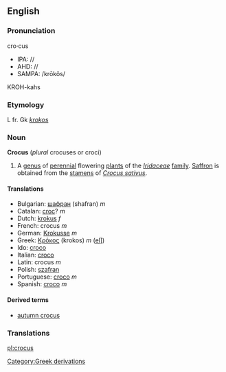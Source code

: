 {{rfc}}
==English==
===Pronunciation===
cro·cus
*IPA: //
*AHD: //
*SAMPA: /krōkŏs/
KROH-kahs

===Etymology===
L fr. Gk ''[[krokos]]''
===Noun===
'''Crocus''' (''plural'' crocuses or croci)

{{wikipedia}}
# A [[genus]] of [[perennial]] flowering [[plant]]s of the ''[[Iridaceae]]'' [[family]]. [[Saffron]] is obtained from the [[stamen]]s of ''[[Crocus sativus]]''.

==== Translations ====

*Bulgarian: [[шафран]] (shafran) ''m''
*Catalan: [[croc]]? ''m''
*Dutch: [[krokus]] ''f''
*French: crocus ''m''
*German: [[Krokusse]] ''m''
*Greek: [[Κρόκος]] (krokos) ''m'' ([[:el:Κρόκος|el]]])
*Ido: [[croco]]
*Italian: [[croco]]
*Latin: crocus ''m''
*Polish: [[szafran]]
*Portuguese: [[croco]] ''m''
*Spanish: [[croco]] ''m''

====Derived terms====
*[[autumn crocus]]

===Translations===

[[pl:crocus]]
[[Category:Greek derivations]]